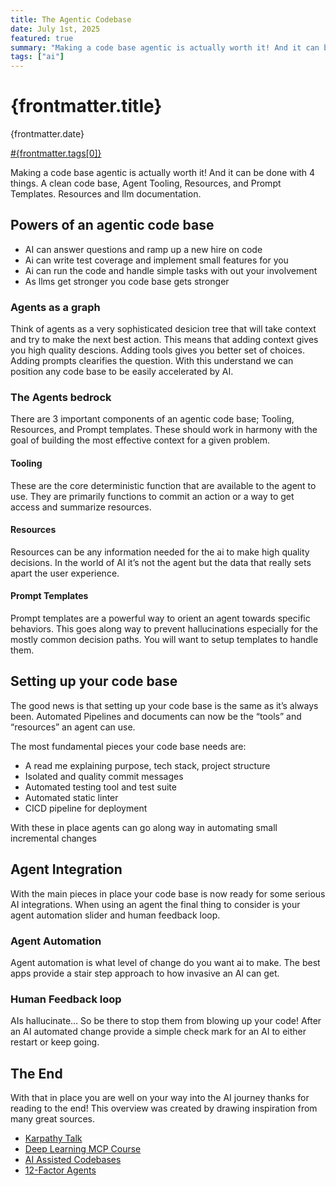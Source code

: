 ```yaml
---
title: The Agentic Codebase
date: July 1st, 2025
featured: true
summary: "Making a code base agentic is actually worth it! And it can be done with 4 things. A clean code base, Agent Tooling, Resources, Prompt Templates. Resources and llm documentation."
tags: ["ai"]
---
```


# {frontmatter.title}

<figcaption> {frontmatter.date}</figcaption>

[#{frontmatter.tags[0]}]()

Making a code base agentic is actually worth it! And it can be done with 4 things. A clean code base, Agent Tooling, Resources, and Prompt Templates. Resources and llm documentation.

## Powers of an agentic code base

- AI can answer questions and ramp up a new hire on code
- Ai can write test coverage and implement small features for you
- Ai can run the code and handle simple tasks with out your involvement
- As llms get stronger you code base gets stronger

### Agents as a graph

Think of agents as a very sophisticated desicion tree that will take context and try to make the next best action. This means that adding context gives you high quality descions. Adding tools gives you better set of choices. Adding prompts clearifies the question. With this understand we can position any code base to be easily accelerated by AI.

### The Agents bedrock
There are 3 important components of an agentic code base; Tooling, Resources, and Prompt templates.
These should work in harmony with the goal of building the most effective context for a given problem.

#### Tooling
These are the core deterministic function that are available to the agent to use. They are primarily functions to commit an action or a way to get access and summarize resources.

#### Resources
Resources can be any information needed for the ai to make high quality decisions. In the world of AI it’s not the agent but the data that really sets apart the user experience.

#### Prompt Templates
Prompt templates are a powerful way to orient an agent towards specific behaviors. This goes along way to prevent hallucinations especially for the mostly common decision paths. You will want to setup templates to handle them.

## Setting up your code base
The good news is that setting up your code base is the same as it’s always been. Automated Pipelines and documents can now be the “tools” and “resources” an agent can use.

The most fundamental pieces your code base needs are:
- A read me explaining purpose, tech stack, project structure
- Isolated and quality commit messages
- Automated testing tool and test suite
- Automated static linter
- CICD pipeline for deployment

With these in place agents can go along way in automating small incremental changes

## Agent Integration

With the main pieces in place your code base is now ready for some serious AI integrations. When using an agent the final thing to consider is your agent automation slider and human feedback loop.

### Agent Automation

Agent automation is what level of change do you want ai to make. The best apps provide a stair step approach to how invasive an AI can get.

### Human Feedback loop

AIs hallucinate… So be there to stop them from blowing up your code! After an AI automated change provide a simple check mark for an AI to either restart or keep going.

## The End

With that in place you are well on your way into the AI journey thanks for reading to the end! This overview was created by drawing inspiration from many great sources.
- [Karpathy Talk](https://youtu.be/LCEmiRjPEtQ?si=qDF3NboJMwVl5kb9)
- [Deep Learning MCP Course](https://learn.deeplearning.ai/courses/mcp-build-rich-context-ai-apps-with-anthropic/lesson/xtt6w/mcp-architecture)
- [AI Assisted Codebases](https://blog.nilenso.com/blog/2025/05/29/ai-assisted-coding/)
- [12-Factor Agents](https://news.ycombinator.com/item?id=43699271)
